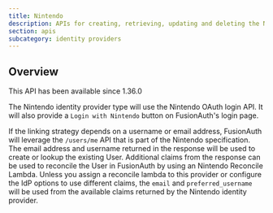 ```yaml
---
title: Nintendo
description: APIs for creating, retrieving, updating and deleting the Nintendo identity provider
section: apis
subcategory: identity providers
---
```


<PremiumEditionBlurb />

## Overview

<Aside type="version">
This API has been available since 1.36.0
</Aside>

The Nintendo identity provider type will use the Nintendo OAuth login API. It will also provide a `Login with Nintendo` button on FusionAuth's login page.

If the linking strategy depends on a username or email address, FusionAuth will leverage the `/users/me` API that is part of the Nintendo specification. The email address and username returned in the response will be used to create or lookup the existing User. Additional claims from the response can be used to reconcile the User in FusionAuth by using an Nintendo Reconcile Lambda. Unless you assign a reconcile lambda to this provider or configure the IdP options to use different claims, the `email` and `preferred_username` will be used from the available claims returned by the Nintendo identity provider.

<TokenStorageNote idp_long_lived_token_type="access_token" idp_display_name="Nintendo" token_name="access_token" return_text="Nintendo API" hide_token_map_deprecation="true" />

<OauthIdpOperations idp_long_lived_token_type="access_token"
                    idp_display_name="Nintendo" idp_id="b0ac2e16-d4af-483e-98c8-7f6693610665"
                    idp_linking_strategy="CreatePendingLink"
                    idp_lowercase="nintendo"
                    idp_since="13600"
                    idp_token_or_code="token or code"
                    idp_type="Nintendo"
                    optional_tag={true} />
